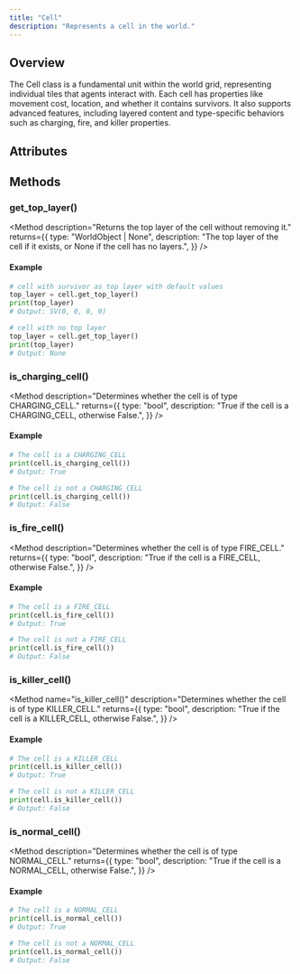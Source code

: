 ```yaml
---
title: "Cell"
description: "Represents a cell in the world."
---
```



## Overview

The Cell class is a fundamental unit within the world grid, representing individual
tiles that agents interact with. Each cell has properties like movement cost, location,
and whether it contains survivors. It also supports advanced features, including layered
content and type-specific behaviors such as charging, fire, and killer properties.

## Attributes

<Attribute
  name="move_cost"
  type="int"
  description="The movement cost associated with the cell."
/>
<Attribute
  name="location"
  type="Location"
  link="/docs/common/location"
  description="The location of the cell on the map."
/>
<Attribute
  name="has_survivors"
  type="bool"
  description="If there are survivors in the cell."
/>

## Methods

### <div className="font-medium font-mono">get_top_layer()</div>

<Method
  description="Returns the top layer of the cell without removing it."
  returns={{
    type: "WorldObject | None",
    description:
      "The top layer of the cell if it exists, or None if the cell has no layers.",
  }}
/>

#### Example

```py
# cell with survivor as top layer with default values
top_layer = cell.get_top_layer()
print(top_layer)
# Output: SV(0, 0, 0, 0)

# cell with no top layer 
top_layer = cell.get_top_layer()
print(top_layer)
# Output: None
```

### <div className="font-medium font-mono">is_charging_cell()</div>

<Method
  description="Determines whether the cell is of type CHARGING_CELL."
  returns={{
    type: "bool",
    description:
      "True if the cell is a CHARGING_CELL, otherwise False.",
  }}
/>

#### Example

```py
# The cell is a CHARGING_CELL
print(cell.is_charging_cell())
# Output: True

# The cell is not a CHARGING_CELL
print(cell.is_charging_cell())
# Output: False
```

### <div className="font-medium font-mono">is_fire_cell()</div>

<Method
  description="Determines whether the cell is of type FIRE_CELL."
  returns={{
    type: "bool",
    description: "True if the cell is a FIRE_CELL, otherwise False.",
  }}
/>

#### Example

```py
# The cell is a FIRE_CELL
print(cell.is_fire_cell())
# Output: True

# The cell is not a FIRE_CELL
print(cell.is_fire_cell())
# Output: False
```

### <div className="font-medium font-mono">is_killer_cell()</div>

<Method
  name="is_killer_cell()"
  description="Determines whether the cell is of type KILLER_CELL."
  returns={{
    type: "bool",
    description: "True if the cell is a KILLER_CELL, otherwise False.",
  }}
/>

#### Example

```py
# The cell is a KILLER_CELL
print(cell.is_killer_cell())
# Output: True

# The cell is not a KILLER_CELL
print(cell.is_killer_cell())
# Output: False
```

### <div className="font-medium font-mono">is_normal_cell()</div>

<Method
  description="Determines whether the cell is of type NORMAL_CELL."
  returns={{
    type: "bool",
    description: "True if the cell is a NORMAL_CELL, otherwise False.",
  }}
/>

#### Example

```py
# The cell is a NORMAL_CELL
print(cell.is_normal_cell())
# Output: True

# The cell is not a NORMAL_CELL
print(cell.is_normal_cell())
# Output: False
```
